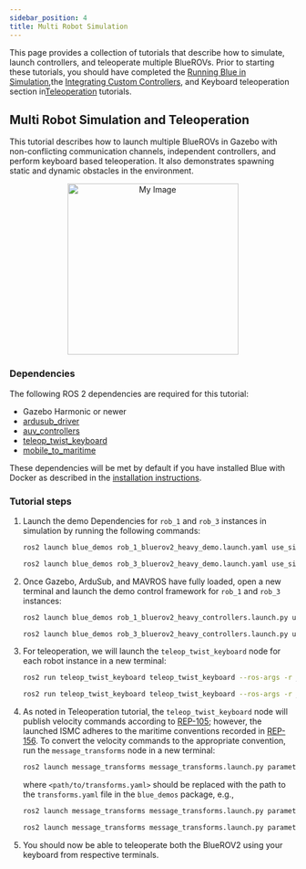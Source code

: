 ```yaml
---
sidebar_position: 4
title: Multi Robot Simulation
---
```


This page provides a collection of tutorials that describe how to simulate, launch controllers, and teleoperate multiple BlueROVs. Prior to starting these tutorials, you should have completed the [Running Blue in Simulation](/tutorials/simulation),the [Integrating Custom Controllers](/tutorials/control), and Keyboard teleoperation section in[Teleoperation](/tutorials/teleop) tutorials.

## Multi Robot Simulation and Teleoperation

This tutorial describes how to launch multiple BlueROVs in Gazebo with non-conflicting communication channels, independent controllers, and perform keyboard based teleoperation. It also demonstrates spawning static and dynamic obstacles in the environment.

<div align="center">
   <img src="../../static/img/multi-robot-sim/multi-rob.png" alt="My Image" width="300">
</div>

### Dependencies

The following ROS 2 dependencies are required for this tutorial:

- Gazebo Harmonic or newer
- [ardusub_driver](https://github.com/Robotic-Decision-Making-Lab/ardusub_driver)
- [auv_controllers](https://github.com/Robotic-Decision-Making-Lab/auv_controllers)
- [teleop_twist_keyboard](https://github.com/ros2/teleop_twist_keyboard)
- [mobile_to_maritime](https://github.com/Robotic-Decision-Making-Lab/mobile_to_maritime)

These dependencies will be met by default if you have installed Blue with
Docker as described in the [installation instructions](/installation).

### Tutorial steps

1. Launch the demo Dependencies for `rob_1` and `rob_3` instances in simulation by running the following commands:

   ```bash
   ros2 launch blue_demos rob_1_bluerov2_heavy_demo.launch.yaml use_sim:=true
   ```

   ```bash
   ros2 launch blue_demos rob_3_bluerov2_heavy_demo.launch.yaml use_sim:=true
   ```

2. Once Gazebo, ArduSub, and MAVROS have fully loaded, open a new terminal and launch the demo control framework for `rob_1` and `rob_3` instances:

   ```bash
   ros2 launch blue_demos rob_1_bluerov2_heavy_controllers.launch.py use_sim:=true
   ```

   ```bash
   ros2 launch blue_demos rob_3_bluerov2_heavy_controllers.launch.py use_sim:=true
   ```

3. For teleoperation, we will launch the `teleop_twist_keyboard` node for each robot instance in a new terminal:

   ```bash
   ros2 run teleop_twist_keyboard teleop_twist_keyboard --ros-args -r __ns:=/rob_1
   ```

   ```bash
   ros2 run teleop_twist_keyboard teleop_twist_keyboard --ros-args -r __ns:=/rob_3
   ```

4. As noted in Teleoperation tutorial, the `teleop_twist_keyboard` node will publish velocity commands according to
   [REP-105](https://ros.org/reps/rep-0105.html); however, the launched ISMC
   adheres to the maritime conventions recorded in [REP-156](https://github.com/ros-infrastructure/rep/pull/398).
   To convert the velocity commands to the appropriate convention, run the
   `message_transforms` node in a new terminal:

   ```bash
   ros2 launch message_transforms message_transforms.launch.py parameters_file:=<path/to/transforms.yaml>
   ```

   where `<path/to/transforms.yaml>` should be replaced with the path to the
   `transforms.yaml` file in the `blue_demos` package, e.g.,

   ```bash
   ros2 launch message_transforms message_transforms.launch.py parameters_file:=./blue_demos/multi_robot/teleoperation/config/rob_1_transforms.yaml ns:=/rob_1
   ```

   ```bash
   ros2 launch message_transforms message_transforms.launch.py parameters_file:=./blue_demos/multi_robot/teleoperation/config/rob_3_transforms.yaml ns:=/rob_3
   ```

5. You should now be able to teleoperate both the BlueROV2 using your keyboard from respective terminals.
